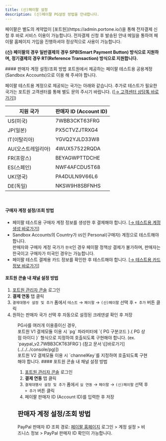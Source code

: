```yaml
---
title: (신)페이팔 설정
description: (신)페이팔 PG설정 방법을 안내합니다.
---
```



<Hint style="info">
페이팔은 별도의 계약없이 [포트원](https://admin.portone.io/)을 통해 전자결제 신청 후 바로 서비스 이용이 가능합니다.
전자결제 신청 후 발송된 안내 메일을 통하여 페이팔 홈페이지 가입을 진행하셔야 정상적으로 사용이 가능합니다. 
 
**(신) 페이팔의 경우 일반결제의 경우 SPB(Smart Payment Button) 방식으로 지원하며, 정기결제의 경우 RT(Reference Transaction) 방식으로 지원합니다.**
</Hint>

<Tabs>
<Tab title="테스트 결제">
#### 판매자 계정 설정/조회 방법

<Hint style="info">
포트원에서 제공하는 페이팔 테스트용 공용계정(Sandbox Accounts)으로 이용 해 주셔야 합니다.

</Hint>

페이팔 테스트용 계정으로 제공되는 국가는 아래와 같습니다. 추가로 테스트가 필요한 국가는 포트원 고객센터를 통해 별도 문의 주시기 바랍니다. ([[→ 고객센터 상담톡 바로가기](https://x06k7.channel.io/lounge)])

|지원 국가         |판매자 ID (Account ID)|
|------------------|----------------------|
|US(미국)          |7WBB3CKT63FRG         |
|JP(일본)          |PX5CTVZJTRXG4         |
|IT(이탈리아)      |YGVQ2YJLD33W8         |
|AU(오스트레일리아)|4WUX57522RQDA         |
|FR(프랑스)        |BEYAGWPTTDCHE         |
|ES(스페인)        |NWF4AFCDU5T68         |
|UK(영국)          |PA4DULN9V66L6         |
|DE(독일)          |NKSW9H8SBFNHS         |

<br />

#### 구매자 계정 설정/조회 방법

- 페이팔 테스트용 구매자 계정 정보를 생성한 후 결제해야 합니다. [[→ 테스트용 계정생성 바로가기](https://developer.paypal.com/dashboard/accounts)]
- Sandbox Accounts의 Country가 `US`인 Personal(구매자) 계정으로 테스트해야 합니다.\
  판매자와 구매자 계정 국가가 `한국`인 경우 페이팔 정책상 결제가 불가하며, 판매자는 한국이고 구매자가 미국인 경우는 가능합니다.
- 페이팔 테스트 결제용 카드 정보를 확인한 후 테스트해야 합니다. \[[→ 테스트용 카드정보 바로가기](https://developer.paypal.com/api/rest/sandbox/card-testing/#link-creditcardgeneratorfortesting)]

#### 포트원 콘솔 내 채널 설정 방법

1. [포트원 관리자 콘솔](https://admin.portone.io/) 로그인
2. **결제 연동** 탭 클릭
3. `결제대행사 설정 및 추가` 폼에서 `테스트` → `페이팔` → `(신)페이팔` 선택 후 `+ 추가` 버튼 클릭
4. 원하는 판매자 국가 선택 후 자동으로 설정된 크레덴셜 확인 후 저장

<Figure src={image1} />

<Hint style="info">
PG사를 여러개 이용중이신 경우, <br />
포트원 V1 결제모듈 이용 시 `pg` 파라미터에 `{ PG 구분코드 }.{ PG 상점 아이디 }` 형식으로 지정하여 호출되도록 구현해야 합니다. (ex. `paypal_v2.7WBB3CKT63FRG`) (참고 문서 \[[바로가기](../../../console/pg)]) <br />
포트원 V2 결제모듈 이용 시 `channelKey`를 지정하여 호출되도록 구현해야 합니다.
</Hint>

</Tab>

<Tab title="실 결제">
#### 포트원 콘솔 내 채널 설정 방법

1. [포트원 관리자 콘솔](https://admin.portone.io/) 로그인
2. **결제 연동** 탭 클릭
3. `결제대행사 설정 및 추가` 폼에서 `실 연동` → `페이팔` → `(신)페이팔` 선택 후 `+ 추가` 버튼 클릭
4. 페이팔 판매자 ID (Account ID)를 입력한 후 저장

## 판매자 계정 설정/조회 방법

PayPal 판매자 ID 조회 경로: [페이팔 홈페이지](https://www.paypal.com/businessmanage/account/aboutBusiness) 로그인 > 계정 설정 > 비즈니스 정보 > PayPal 판매자 ID 확인이 가능합니다.

<Figure src={image2} />

</Tab>
</Tabs>
